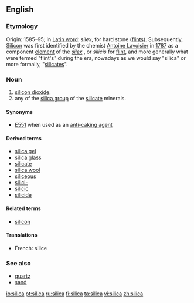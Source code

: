 ==English==
{{rfp}}
{{rfap}}
===Etymology===
Origin: 1585–95; in [[latin|Latin word]]: ''silex'', for hard stone ([[flint]]s). Subsequently, [[silicon|Silicon]] was first identified by the chemist [[w:Antoine Lavoisier|Antoine Lavoisier]] in [[w:1787|1787]] as a component [[element]] of the ''[[silex]]''<!-- refs (see the several @ http://dictionary.reference.com/browse/silex): esp. Dictionary.com Unabridged (v 1.1) - Cite This Source
si·lex      
–noun
flint; silica.
[Origin: 1585–95; < L silex, s. silic- hard stone, flint, boulder] -->, or ''silicis'' for [[flint]], and more generally what were termed "flint's" during the era, nowadays as we would say "silica" or more formally, "[[silicate]]s".

===Noun===
{{en-noun|-}}

# [[silicon dioxide]].
# any of the [[silica group]] of the [[silicate]] minerals.

====Synonyms====
*[[E551]] when used as an [[anti-caking agent]]

====Derived terms====
*[[silica gel]]
*[[silica glass]]
*[[silicate]]
*[[silica wool]]
*[[siliceous]]
*[[silici-]]
*[[silicic]]
*[[silicide]]

====Related terms====
*[[silicon]]

====Translations====
{{trans-top|silicon dioxide}}
*French: silice {{f}}
{{trans-mid}}
{{trans-bottom}}

{{trans-top|silica group of the silicate minerals}}
{{trans-mid}}
{{trans-bottom}}

===See also===
*[[quartz]]
*[[sand]]

[[io:silica]]
[[pt:silica]]
[[ru:silica]]
[[fi:silica]]
[[ta:silica]]
[[vi:silica]]
[[zh:silica]]
